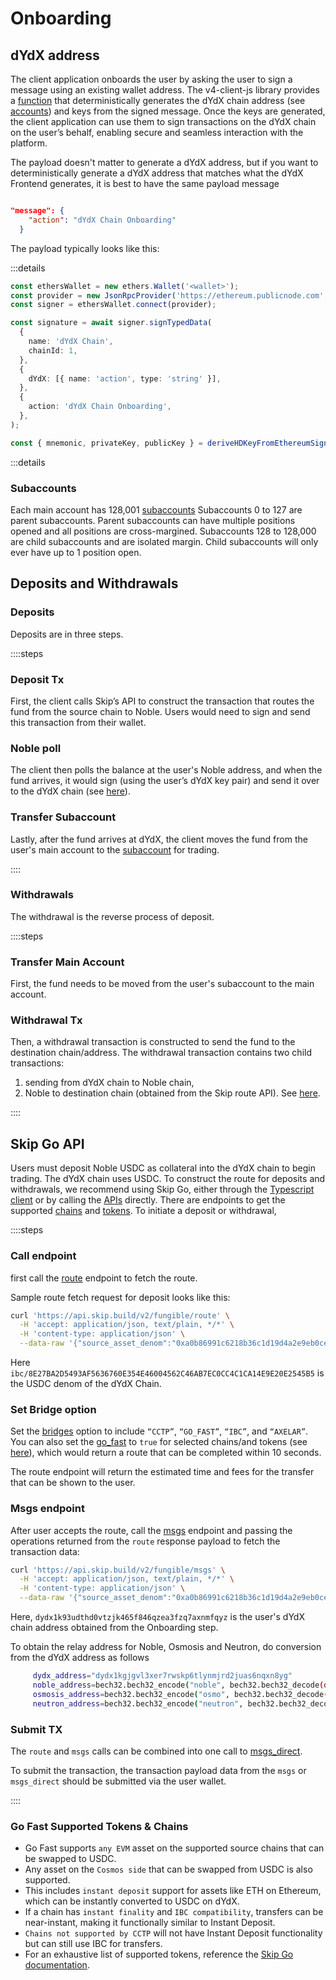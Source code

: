 # Onboarding

## dYdX address
The client application onboards the user by asking the user to sign a message using an existing wallet address. The v4-client-js library provides a [function](https://github.com/dydxprotocol/v4-clients/blob/a2c7adcc64b33fefaf56ffb6fc1d2bb8b174601e/v4-client-js/src/lib/onboarding.ts#L43) that deterministically generates the dYdX chain address (see [accounts](/concepts/trading/accounts#main-account)) and keys from the signed message.
Once the keys are generated, the client application can use them to sign transactions on the dYdX chain on the user’s behalf, enabling secure and seamless interaction with the platform.

The payload doesn't matter to generate a dYdX address, but if you want to deterministically generate a dYdX address that matches what the dYdX Frontend generates, it is best to have the same payload message   
```json

"message": {
    "action": "dYdX Chain Onboarding"
  }

```

The payload typically looks like this:

:::details
```ts
const ethersWallet = new ethers.Wallet('<wallet>');
const provider = new JsonRpcProvider('https://ethereum.publicnode.com', 1);
const signer = ethersWallet.connect(provider);

const signature = await signer.signTypedData(
  {
    name: 'dYdX Chain',
    chainId: 1,
  },
  {
    dYdX: [{ name: 'action', type: 'string' }],
  },
  {
    action: 'dYdX Chain Onboarding',
  },  
);

const { mnemonic, privateKey, publicKey } = deriveHDKeyFromEthereumSignature(signature);
```
:::details

### Subaccounts
Each main account has 128,001 [subaccounts](/concepts/trading/accounts#subaccounts)
Subaccounts 0 to 127 are parent subaccounts. Parent subaccounts can have multiple positions opened and all positions are cross-margined.
Subaccounts 128 to 128,000 are child subaccounts and are isolated margin. Child subaccounts will only ever have up to 1 position open.

## Deposits and Withdrawals

### Deposits 
Deposits are in three steps. 

::::steps

### Deposit Tx

First, the client calls Skip’s API to construct the transaction that routes the fund from the source chain to Noble. Users would need to sign and send this transaction from their wallet. 

### Noble poll
The client then polls the balance at the user's Noble address, and when the fund arrives, it would sign (using the user’s dYdX key pair) and send it over to the dYdX chain (see [here](https://github.com/dydxprotocol/v4-web/blob/71bd9c7f85512fe1893fd656968011cf75b106e6/src/bonsai/lifecycles/nobleBalanceSweepLifecycle.ts#L119)). 

### Transfer Subaccount
Lastly, after the fund arrives at dYdX,  the client moves the fund from the user's main account to the [subaccount](/node-client/private#transfer) for trading.

::::

### Withdrawals
The withdrawal is the reverse process of deposit. 

::::steps

### Transfer Main Account
First, the fund needs to be moved from the user's subaccount to the main account.  

### Withdrawal Tx
Then, a withdrawal transaction is constructed to send the fund to the destination chain/address. 
The withdrawal transaction contains two child transactions: 
1. sending from dYdX chain to Noble chain,
2. Noble to destination chain (obtained from the Skip route API).
See [here](https://github.com/dydxprotocol/v4-web/blob/71bd9c7f85512fe1893fd656968011cf75b106e6/src/hooks/useSubaccount.tsx#L156). 

::::


## Skip Go API 

Users must deposit Noble USDC as collateral into the dYdX chain to begin trading. The dYdX chain uses USDC.  To construct the route for deposits and withdrawals, we recommend using Skip Go, either through the [Typescript client](https://docs.skip.build/go/client/getting-started) or by calling the [APIs](https://docs.skip.build/go/general/getting-started) directly. 
There are endpoints to get the supported [chains](https://docs.skip.build/go/api-reference/prod/info/get-v2infochains) and [tokens](https://docs.skip.build/go/api-reference/prod/fungible/get-v2fungibleassets). 
To initiate a deposit or withdrawal, 


::::steps
### Call endpoint
first call the [route](https://docs.skip.build/go/api-reference/prod/fungible/post-v2fungibleroute) endpoint to fetch the route. 

Sample route fetch request for deposit looks like this:

```bash
curl 'https://api.skip.build/v2/fungible/route' \
  -H 'accept: application/json, text/plain, */*' \
  -H 'content-type: application/json' \
  --data-raw '{"source_asset_denom":"0xa0b86991c6218b36c1d19d4a2e9eb0ce3606eb48","source_asset_chain_id":"1","dest_asset_denom":"ibc/8E27BA2D5493AF5636760E354E46004562C46AB7EC0CC4C1CA14E9E20E2545B5","dest_asset_chain_id":"dydx-mainnet-1","cumulative_affiliate_fee_bps":"0","allow_unsafe":true,"smart_relay":true,"smart_swap_options":{"split_routes":false,"evm_swaps":true},"amount_in":"10000000"}'
  ```

Here `ibc/8E27BA2D5493AF5636760E354E46004562C46AB7EC0CC4C1CA14E9E20E2545B5` is the USDC denom of the dYdX Chain. 

### Set Bridge option
Set the [bridges](https://docs.skip.build/go/api-reference/prod/fungible/post-v2fungibleroute#body-bridges) option to include `“CCTP”`, `“GO_FAST”`, `“IBC”`, and `“AXELAR”`.  
You can also set the [go_fast](https://docs.skip.build/go/api-reference/prod/fungible/post-v2fungibleroute#body-go-fast) to `true` for selected chains/and tokens (see [here](https://docs.skip.build/go/advanced-transfer/go-fast)), which would return a route that can be completed within 10 seconds.

The route endpoint will return the estimated time and fees for the transfer that can be shown to the user.

### Msgs endpoint
After user accepts the route, call the [msgs](https://docs.skip.build/go/api-reference/prod/fungible/post-v2fungiblemsgs) endpoint and passing the operations returned from the `route` response payload to fetch the transaction data:

```bash
curl 'https://api.skip.build/v2/fungible/msgs' \
  -H 'accept: application/json, text/plain, */*' \
  -H 'content-type: application/json' \
  --data-raw '{"source_asset_denom":"0xa0b86991c6218b36c1d19d4a2e9eb0ce3606eb48","source_asset_chain_id":"1","dest_asset_denom":"ibc/8E27BA2D5493AF5636760E354E46004562C46AB7EC0CC4C1CA14E9E20E2545B5","dest_asset_chain_id":"dydx-mainnet-1","amount_in":"10000000","amount_out":"9980000","address_list":["0x0765CA6d3DC4fa6d6638781BA8414A1f5eFbfAd8","dydx1k93udthd0vtzjk465f846qzea3fzq7axnmfqyz"],"operations":[{"tx_index":0,"amount_in":"10000000","amount_out":"9980000","cctp_transfer":{"from_chain_id":"1","to_chain_id":"noble-1","burn_token":"0xA0b86991c6218b36c1d19D4a2e9Eb0cE3606eB48","bridge_id":"CCTP","denom_in":"0xa0b86991c6218b36c1d19d4a2e9eb0ce3606eb48","denom_out":"uusdc","smart_relay":true,"smart_relay_fee_quote":{"fee_amount":"20000","relayer_address":"noble1dyw0geqa2cy0ppdjcxfpzusjpwmq85r5a35hqe","expiration":"2025-03-14T00:52:56Z","fee_payment_address":"0xBC8552339dA68EB65C8b88B414B5854E0E366cFc","fee_denom":"0xA0b86991c6218b36c1d19D4a2e9Eb0cE3606eB48"}}},{"tx_index":0,"amount_in":"9980000","amount_out":"9980000","transfer":{"port":"transfer","channel":"channel-33","from_chain_id":"noble-1","to_chain_id":"dydx-mainnet-1","pfm_enabled":true,"supports_memo":true,"denom_in":"uusdc","denom_out":"ibc/8E27BA2D5493AF5636760E354E46004562C46AB7EC0CC4C1CA14E9E20E2545B5","bridge_id":"IBC","dest_denom":"ibc/8E27BA2D5493AF5636760E354E46004562C46AB7EC0CC4C1CA14E9E20E2545B5","chain_id":"noble-1","smart_relay":false}}],"estimated_amount_out":"9980000","slippage_tolerance_percent":"1"}'
  ```

Here, `dydx1k93udthd0vtzjk465f846qzea3fzq7axnmfqyz` is the user's dYdX chain address obtained from the Onboarding step.  

To obtain the relay address for Noble, Osmosis and Neutron, do conversion from the dYdX address as follows


```bash
     dydx_address="dydx1kgjgvl3xer7rwskp6tlynmjrd2juas6nqxn8yg"  
     noble_address=bech32.bech32_encode("noble", bech32.bech32_decode(dydx_address)[1])
     osmosis_address=bech32.bech32_encode("osmo", bech32.bech32_decode(dydx_address)[1]
     neutron_address=bech32.bech32_encode("neutron", bech32.bech32_decode(dydx_address)[1])
```

### Submit TX
The `route` and `msgs` calls can be combined into one call to [msgs_direct](https://docs.skip.build/go/api-reference/prod/fungible/post-v2fungiblemsgs_direct).  

To submit the transaction, the transaction payload data from the `msgs` or `msgs_direct` should be submitted via the user wallet.

::::

### Go Fast Supported Tokens & Chains 
- Go Fast supports `any EVM` asset on the supported source chains that can be swapped to USDC.
- Any asset on the `Cosmos side` that can be swapped from USDC is also supported.
- This includes `instant deposit` support for assets like ETH on Ethereum, which can be instantly converted to USDC on dYdX.
- If a chain has `instant finality` and `IBC compatibility`, transfers can be near-instant, making it functionally similar to Instant Deposit.
- `Chains not supported by CCTP` will not have Instant Deposit functionality but can still use IBC for transfers.
- For an exhaustive list of supported tokens, reference the [Skip Go documentation](https://docs.skip.build/go/advanced-transfer/go-fast).
